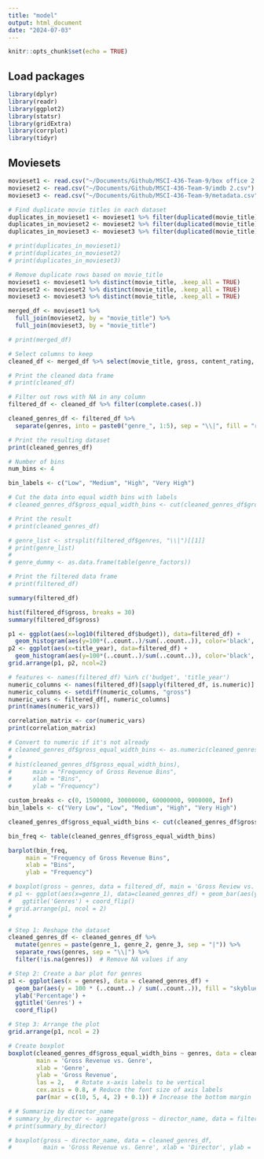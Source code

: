 ```yaml
---
title: "model"
output: html_document
date: "2024-07-03"
---
```


```r
knitr::opts_chunk$set(echo = TRUE)
```

## Load packages

```r
library(dplyr)   
library(readr)  
library(ggplot2)
library(statsr)
library(gridExtra)
library(corrplot)
library(tidyr)
```

## Moviesets

```r

movieset1 <- read.csv("~/Documents/Github/MSCI-436-Team-9/box office 2.csv")
movieset2 <- read.csv("~/Documents/Github/MSCI-436-Team-9/imdb 2.csv")
movieset3 <- read.csv("~/Documents/Github/MSCI-436-Team-9/metadata.csv")

```

```r
# Find duplicate movie titles in each dataset
duplicates_in_movieset1 <- movieset1 %>% filter(duplicated(movie_title) | duplicated(movie_title, fromLast = TRUE))
duplicates_in_movieset2 <- movieset2 %>% filter(duplicated(movie_title) | duplicated(movie_title, fromLast = TRUE))
duplicates_in_movieset3 <- movieset3 %>% filter(duplicated(movie_title) | duplicated(movie_title, fromLast = TRUE))

# print(duplicates_in_movieset1)
# print(duplicates_in_movieset2)
# print(duplicates_in_movieset3)

# Remove duplicate rows based on movie_title
movieset1 <- movieset1 %>% distinct(movie_title, .keep_all = TRUE)
movieset2 <- movieset2 %>% distinct(movie_title, .keep_all = TRUE)
movieset3 <- movieset3 %>% distinct(movie_title, .keep_all = TRUE)

merged_df <- movieset1 %>%
  full_join(movieset2, by = "movie_title") %>%
  full_join(movieset3, by = "movie_title")

# print(merged_df)

# Select columns to keep
cleaned_df <- merged_df %>% select(movie_title, gross, content_rating, genres, plot_keywords, director_name, actor_1_name, actor_2_name, actor_3_name, language, country, budget, title_year)

# Print the cleaned data frame
# print(cleaned_df)

# Filter out rows with NA in any column
filtered_df <- cleaned_df %>% filter(complete.cases(.))

cleaned_genres_df <- filtered_df %>%
  separate(genres, into = paste0("genre_", 1:5), sep = "\\|", fill = "right")

# Print the resulting dataset
print(cleaned_genres_df)

# Number of bins
num_bins <- 4

bin_labels <- c("Low", "Medium", "High", "Very High")

# Cut the data into equal width bins with labels
# cleaned_genres_df$gross_equal_width_bins <- cut(cleaned_genres_df$gross, breaks = num_bins, labels = bin_labels)

# Print the result
# print(cleaned_genres_df)

# genre_list <- strsplit(filtered_df$genres, "\\|")[[1]]
# print(genre_list)
# 
# genre_dummy <- as.data.frame(table(genre_factors))

# Print the filtered data frame
# print(filtered_df)

```
```r
summary(filtered_df)

hist(filtered_df$gross, breaks = 30)
summary(filtered_df$gross)

p1 <- ggplot(aes(x=log10(filtered_df$budget)), data=filtered_df) + 
  geom_histogram(aes(y=100*(..count..)/sum(..count..)), color='black', fill='white') + ylab('percentage') + ggtitle('Budget')
p2 <- ggplot(aes(x=title_year), data=filtered_df) +
  geom_histogram(aes(y=100*(..count..)/sum(..count..)), color='black', fill='white') + ylab('percentage') + ggtitle('Title Year')
grid.arrange(p1, p2, ncol=2)
```
```r
# features <- names(filtered_df) %in% c('budget', 'title_year')
numeric_columns <- names(filtered_df)[sapply(filtered_df, is.numeric)]
numeric_columns <- setdiff(numeric_columns, "gross")
numeric_vars <- filtered_df[, numeric_columns]
print(names(numeric_vars))

correlation_matrix <- cor(numeric_vars)
print(correlation_matrix)
```

```r
# Convert to numeric if it's not already
# cleaned_genres_df$gross_equal_width_bins <- as.numeric(cleaned_genres_df$gross_equal_width_bins)
# 
# hist(cleaned_genres_df$gross_equal_width_bins),
#      main = "Frequency of Gross Revenue Bins",
#      xlab = "Bins",
#      ylab = "Frequency")

custom_breaks <- c(0, 1500000, 30000000, 60000000, 9000000, Inf)
bin_labels <- c("Very Low", "Low", "Medium", "High", "Very High")

cleaned_genres_df$gross_equal_width_bins <- cut(cleaned_genres_df$gross, breaks = custom_breaks, labels = bin_labels, include.lowest = TRUE, right = FALSE)

bin_freq <- table(cleaned_genres_df$gross_equal_width_bins)

barplot(bin_freq, 
     main = "Frequency of Gross Revenue Bins",
     xlab = "Bins",
     ylab = "Frequency")
```

```r

# boxplot(gross ~ genres, data = filtered_df, main = 'Gross Review vs. Genre', xlab = 'Genre', ylab = 'Gross Revenue')
# p1 <- ggplot(aes(x=genre_1), data=cleaned_genres_df) + geom_bar(aes(y=100*(..count..)/sum(..count..))) + ylab('percentage') +
#   ggtitle('Genres') + coord_flip()
# grid.arrange(p1, ncol = 2)
# 

# Step 1: Reshape the dataset
cleaned_genres_df <- cleaned_genres_df %>%
  mutate(genres = paste(genre_1, genre_2, genre_3, sep = "|")) %>%
  separate_rows(genres, sep = "\\|") %>%
  filter(!is.na(genres))  # Remove NA values if any

# Step 2: Create a bar plot for genres
p1 <- ggplot(aes(x = genres), data = cleaned_genres_df) +
  geom_bar(aes(y = 100 * (..count..) / sum(..count..)), fill = "skyblue", color = "black") +
  ylab('Percentage') +
  ggtitle('Genres') +
  coord_flip()

# Step 3: Arrange the plot
grid.arrange(p1, ncol = 2)

# Create boxplot
boxplot(cleaned_genres_df$gross_equal_width_bins ~ genres, data = cleaned_genres_df,
        main = 'Gross Revenue vs. Genre', 
        xlab = 'Genre', 
        ylab = 'Gross Revenue',
        las = 2,   # Rotate x-axis labels to be vertical
        cex.axis = 0.8, # Reduce the font size of axis labels
        par(mar = c(10, 5, 4, 2) + 0.1)) # Increase the bottom margin

# # Summarize by director_name
# summary_by_director <- aggregate(gross ~ director_name, data = filtered_df, FUN = summary)
# print(summary_by_director)

# boxplot(gross ~ director_name, data = cleaned_genres_df,
#         main = 'Gross Revenue vs. Genre', xlab = 'Director', ylab = 'Director Name')


```